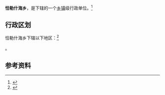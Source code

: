 {{中国乡级行政区|65/43/26/202/000}}

'''恰勒什海乡'''，是{{PRC admin/fullname|65/43/26/202/000|3}}下辖的一个[[乡镇|乡镇]]级行政单位。<ref>{{PRC admin/ref sgc|{{PRC admin/parent|65/43/26/202/000}}}}</ref>

== 行政区划 ==

恰勒什海乡下辖以下地区：<ref>{{PRC admin/ref sgc|65/43/26/202/000}}</ref>

{{PRC admin/children|65/43/26/202/000}}。

== 参考资料 ==

{{reflist}}

{{行政区划小作品}}
{{PRC admin/navcat|65/43/26/202/000}}